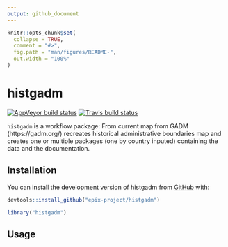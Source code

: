 ```yaml
---
output: github_document
---
```


<!-- README.md is generated from README.Rmd. Please edit that file -->

```r
knitr::opts_chunk$set(
  collapse = TRUE,
  comment = "#>",
  fig.path = "man/figures/README-",
  out.width = "100%"
)
```

# histgadm

[![AppVeyor build status](https://ci.appveyor.com/api/projects/status/github/epix-project/histgadm?branch=master&svg=true)](https://ci.appveyor.com/project/epix-project/histgadm)
[![Travis build status](https://travis-ci.org/epix-project/histgadm.svg?branch=master)](https://travis-ci.org/epix-project/histgadm)

`histgadm` is a workflow package: From current map from GADM (https://gadm.org/) recreates historical administrative boundaries map and creates one or multiple packages (one by country inputed) containing the data and the documentation.

## Installation

You can install the development version of histgadm from [GitHub](https://github.com/epix-project/histgadm) with:

``` r
devtools::install_github("epix-project/histgadm")
```
```r
library("histgadm")
```

## Usage

